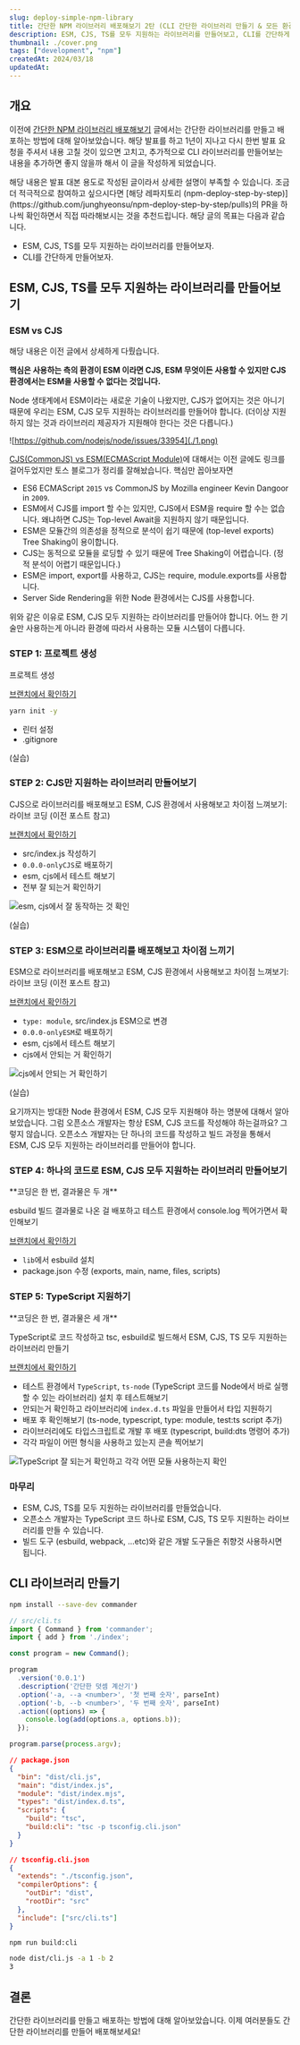 ```yaml
---
slug: deploy-simple-npm-library
title: 간단한 NPM 라이브러리 배포해보기 2탄 (CLI 간단한 라이브러리 만들기 & 모든 환경 지원, ESM, CJS, TS)
description: ESM, CJS, TS를 모두 지원하는 라이브러리를 만들어보고, CLI를 간단하게 만들어보겠습니다.
thumbnail: ./cover.png
tags: ["development", "npm"]
createdAt: 2024/03/18
updatedAt:
---
```


## 개요

이전에 [간단한 NPM 라이브러리 배포해보기](https://junghyeonsu.com/posts/deploy-simple-util-npm-library/) 글에서는 간단한 라이브러리를 만들고 배포하는 방법에 대해 알아보았습니다.
해당 발표를 하고 1년이 지나고 다시 한번 발표 요청을 주셔서 내용 고칠 것이 있으면 고치고, 추가적으로 CLI 라이브러리를 만들어보는 내용을 추가하면 좋지 않을까 해서 이 글을 작성하게 되었습니다.

<Callout type="danger">
해당 내용은 발표 대본 용도로 작성된 글이라서 상세한 설명이 부족할 수 있습니다.
</Callout>

<Callout type="warn">
조금 더 적극적으로 참여하고 싶으시다면 [해당 레파지토리 (npm-deploy-step-by-step)](https://github.com/junghyeonsu/npm-deploy-step-by-step/pulls)의 PR을 하나씩 확인하면서 직접 따라해보시는 것을 추천드립니다.
</Callout>

<Callout type="info">
해당 글의 목표는 다음과 같습니다.

- ESM, CJS, TS를 모두 지원하는 라이브러리를 만들어보자.
- CLI를 간단하게 만들어보자.
</Callout>

## ESM, CJS, TS를 모두 지원하는 라이브러리를 만들어보기

### ESM vs CJS

해당 내용은 이전 글에서 상세하게 다뤘습니다.

**핵심은 사용하는 측의 환경이 ESM 이라면 CJS, ESM 무엇이든 사용할 수 있지만 CJS 환경에서는 ESM을 사용할 수 없다는 것입니다.**

Node 생태계에서 ESM이라는 새로운 기술이 나왔지만, CJS가 없어지는 것은 아니기 때문에
우리는 ESM, CJS 모두 지원하는 라이브러리를 만들어야 합니다. (더이상 지원하지 않는 것과 라이브러리 제공자가 지원해야 한다는 것은 다릅니다.)

![https://github.com/nodejs/node/issues/33954](./1.png)

[CJS(CommonJS) vs ESM(ECMAScript Module)](https://toss.tech/article/commonjs-esm-exports-field)에 대해서는 이전 글에도 링크를 걸어두었지만
토스 블로그가 정리를 잘해놨습니다. 핵심만 꼽아보자면

- ES6 ECMAScript `2015` vs CommonJS by Mozilla engineer Kevin Dangoor in `2009`.
- ESM에서 CJS를 import 할 수는 있지만, CJS에서 ESM을 require 할 수는 없습니다. 왜냐하면 CJS는 Top-level Await을 지원하지 않기 때문입니다.
- ESM은 모듈간의 의존성을 정적으로 분석이 쉽기 때문에 (top-level exports) Tree Shaking이 용이합니다.
- CJS는 동적으로 모듈을 로딩할 수 있기 때문에 Tree Shaking이 어렵습니다. (정적 분석이 어렵기 때문입니다.)
- ESM은 import, export를 사용하고, CJS는 require, module.exports를 사용합니다.
- Server Side Rendering을 위한 Node 환경에서는 CJS를 사용합니다.

위와 같은 이유로 ESM, CJS 모두 지원하는 라이브러리를 만들어야 합니다.
어느 한 기술만 사용하는게 아니라 환경에 따라서 사용하는 모듈 시스템이 다릅니다.

### STEP 1: 프로젝트 생성

<Callout>
프로젝트 생성

[브랜치에서 확인하기](https://github.com/junghyeonsu/npm-deploy-step-by-step/pull/1/files)
</Callout>

```bash
yarn init -y
```

- 린터 설정
- .gitignore

(실습)

### STEP 2: CJS만 지원하는 라이브러리 만들어보기

<Callout>
CJS으로 라이브러리를 배포해보고 ESM, CJS 환경에서 사용해보고 차이점 느껴보기: 라이브 코딩 (이전 포스트 참고)

[브랜치에서 확인하기](https://github.com/junghyeonsu/npm-deploy-step-by-step/pull/2/files)
</Callout>

- src/index.js 작성하기
- `0.0.0-onlyCJS`로 배포하기
- esm, cjs에서 테스트 해보기
- 전부 잘 되는거 확인하기

![esm, cjs에서 잘 동작하는 것 확인](./2.png)

(실습)

### STEP 3: ESM으로 라이브러리를 배포해보고 차이점 느끼기

<Callout>
ESM으로 라이브러리를 배포해보고 ESM, CJS 환경에서 사용해보고 차이점 느껴보기: 라이브 코딩 (이전 포스트 참고)

[브랜치에서 확인하기](https://github.com/junghyeonsu/npm-deploy-step-by-step/pull/3/files)
</Callout>

- `type: module`, src/index.js ESM으로 변경
- `0.0.0-onlyESM`로 배포하기
- esm, cjs에서 테스트 해보기
- cjs에서 안되는 거 확인하기

![cjs에서 안되는 거 확인하기](./3.png)

(실습)

요기까지는 방대한 Node 환경에서 ESM, CJS 모두 지원해야 하는 명분에 대해서 알아보았습니다.
그럼 오픈소스 개발자는 항상 ESM, CJS 코드를 작성해야 하는걸까요?
그렇지 않습니다. 오픈소스 개발자는 단 하나의 코드를 작성하고 빌드 과정을 통해서 ESM, CJS 모두 지원하는 라이브러리를 만들어야 합니다.

### STEP 4: 하나의 코드로 ESM, CJS 모두 지원하는 라이브러리 만들어보기

<Callout>
**코딩은 한 번, 결과물은 두 개**

esbuild 빌드 결과물로 나온 걸 배포하고 테스트 환경에서 console.log 찍어가면서 확인해보기

[브랜치에서 확인하기](https://github.com/junghyeonsu/npm-deploy-step-by-step/pull/4/files)
</Callout>

- `lib`에서 esbuild 설치
- package.json 수정 (exports, main, name, files, scripts)

### STEP 5: TypeScript 지원하기

<Callout>
**코딩은 한 번, 결과물은 세 개**

TypeScript로 코드 작성하고 tsc, esbuild로 빌드해서 ESM, CJS, TS 모두 지원하는 라이브러리 만들기

[브랜치에서 확인하기](https://github.com/junghyeonsu/npm-deploy-step-by-step/pull/5/files)
</Callout>

- 테스트 환경에서 `TypeScript`, `ts-node` (TypeScript 코드를 Node에서 바로 실행할 수 있는 라이브러리) 설치 후 테스트해보기
- 안되는거 확인하고 라이브러리에 `index.d.ts` 파일을 만들어서 타입 지원하기
- 배포 후 확인해보기 (ts-node, typescript, type: module, test:ts script 추가)
- 라이브러리에도 타입스크립트로 개발 후 배포 (typescript, build:dts 명령어 추가)
- 각각 파일이 어떤 형식을 사용하고 있는지 콘솔 찍어보기

![TypeScript 잘 되는거 확인하고 각각 어떤 모듈 사용하는지 확인](./4.png)

### 마무리

- ESM, CJS, TS를 모두 지원하는 라이브러리를 만들었습니다.
- 오픈소스 개발자는 TypeScript 코드 하나로 ESM, CJS, TS 모두 지원하는 라이브러리를 만들 수 있습니다.
- 빌드 도구 (esbuild, webpack, ...etc)와 같은 개발 도구들은 취향것 사용하시면 됩니다.

## CLI 라이브러리 만들기

```bash
npm install --save-dev commander
```

```typescript
// src/cli.ts
import { Command } from 'commander';
import { add } from './index';

const program = new Command();

program
  .version('0.0.1')
  .description('간단한 덧셈 계산기')
  .option('-a, --a <number>', '첫 번째 숫자', parseInt)
  .option('-b, --b <number>', '두 번째 숫자', parseInt)
  .action((options) => {
    console.log(add(options.a, options.b));
  });

program.parse(process.argv);
```

```json
// package.json
{
  "bin": "dist/cli.js",
  "main": "dist/index.js",
  "module": "dist/index.mjs",
  "types": "dist/index.d.ts",
  "scripts": {
    "build": "tsc",
    "build:cli": "tsc -p tsconfig.cli.json"
  }
}
```

```json
// tsconfig.cli.json
{
  "extends": "./tsconfig.json",
  "compilerOptions": {
    "outDir": "dist",
    "rootDir": "src"
  },
  "include": ["src/cli.ts"]
}
```

```bash
npm run build:cli
```

```bash
node dist/cli.js -a 1 -b 2
3
```

## 결론

간단한 라이브러리를 만들고 배포하는 방법에 대해 알아보았습니다.
이제 여러분들도 간단한 라이브러리를 만들어 배포해보세요!
